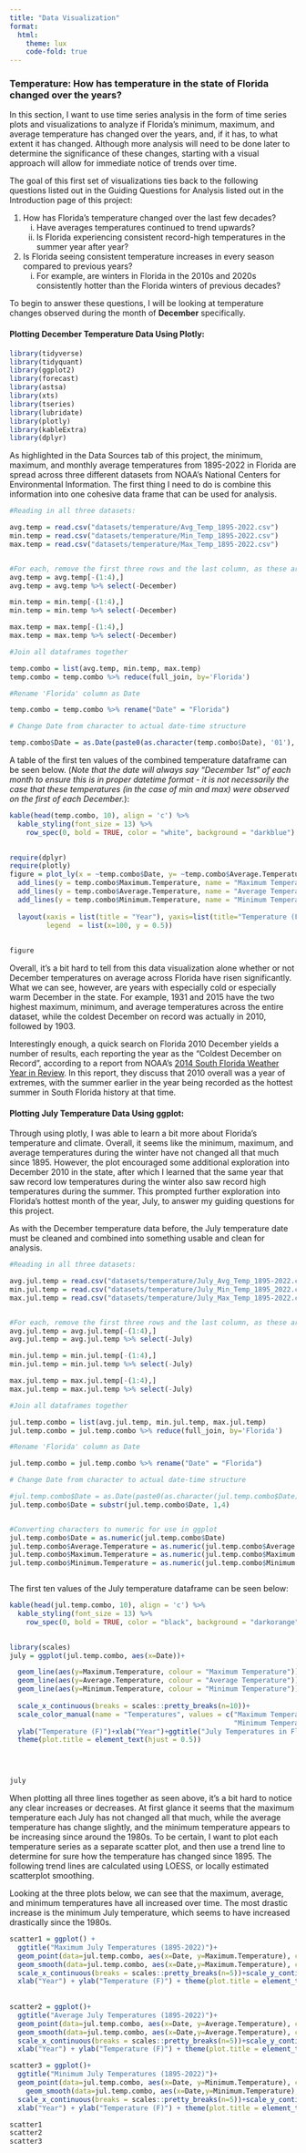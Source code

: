 ```yaml
---
title: "Data Visualization"
format: 
  html:
    theme: lux
    code-fold: true
---
```



### **Temperature: How has temperature in the state of Florida changed over the years?**


In this section, I want to use time series analysis in the form of time series plots and visualizations to analyze if Florida's minimum, maximum, and average temperature has changed over the years, and, if it has, to what extent it has changed. Although more analysis will need to be done later to determine the significance of these changes, starting with a visual approach will allow for immediate notice of trends over time. 

The goal of this first set of visualizations ties back to the following questions listed out in the Guiding Questions for Analysis listed out in the Introduction page of this project:

1. How has Florida’s temperature changed over the last few decades?
      i) Have averages temperatures continued to trend upwards?
      ii) Is Florida experiencing consistent record-high temperatures in the summer year after year?
      
2. Is Florida seeing consistent temperature increases in every season compared to previous years?
      i) For example, are winters in Florida in the 2010s and 2020s consistently hotter than the Florida winters of previous decades?

To begin to answer these questions, I will be looking at temperature changes observed during the month of **December** specifically.



#### Plotting December Temperature Data Using Plotly:


```r
library(tidyverse)
library(tidyquant)
library(ggplot2)
library(forecast)
library(astsa) 
library(xts)
library(tseries)
library(lubridate)
library(plotly)
library(kableExtra)
library(dplyr)
```


As highlighted in the Data Sources tab of this project, the minimum, maximum, and monthly average temperatures from 1895-2022 in Florida are spread across three different datasets from NOAA's National Centers for Environmental Information. The first thing I need to do is combine this information into one cohesive data frame that can be used for analysis.


```r
#Reading in all three datasets:

avg.temp = read.csv("datasets/temperature/Avg_Temp_1895-2022.csv")
min.temp = read.csv("datasets/temperature/Min_Temp_1895-2022.csv")
max.temp = read.csv("datasets/temperature/Max_Temp_1895-2022.csv")


#For each, remove the first three rows and the last column, as these are not useful for this analysis
avg.temp = avg.temp[-(1:4),]
avg.temp = avg.temp %>% select(-December)

min.temp = min.temp[-(1:4),]
min.temp = min.temp %>% select(-December)

max.temp = max.temp[-(1:4),]
max.temp = max.temp %>% select(-December)

#Join all dataframes together 

temp.combo = list(avg.temp, min.temp, max.temp)
temp.combo = temp.combo %>% reduce(full_join, by='Florida')

#Rename 'Florida' column as Date

temp.combo = temp.combo %>% rename("Date" = "Florida")

# Change Date from character to actual date-time structure

temp.combo$Date = as.Date(paste0(as.character(temp.combo$Date), '01'), format = '%Y%m%d')

```


A table of the first ten values of the combined temperature dataframe can be seen below. (*Note that the date will always say "December 1st" of each month to ensure this is in proper datetime format - it is not necessarily the case that these temperatures (in the case of min and max) were observed on the first of each December.*):


```r
kable(head(temp.combo, 10), align = 'c') %>%
  kable_styling(font_size = 13) %>%
    row_spec(0, bold = TRUE, color = "white", background = "darkblue")
  
```

```r
require(dplyr)
require(plotly)
figure = plot_ly(x = ~temp.combo$Date, y= ~temp.combo$Average.Temperature) %>%
  add_lines(y = temp.combo$Maximum.Temperature, name = "Maximum Temperature") %>%
  add_lines(y = temp.combo$Average.Temperature, name = "Average Temperature") %>%
  add_lines(y = temp.combo$Minimum.Temperature, name = "Minimum Temperature") %>%
  
  layout(xaxis = list(title = "Year"), yaxis=list(title="Temperature (F)"), title = "December Temperatures in Florida (1895-2022)",
         legend  = list(x=100, y = 0.5))
  
  
figure
```


Overall, it's a bit hard to tell from this data visualization alone whether or not December temperatures on average across Florida have risen significantly. What we can see, however, are years with especially cold or especially warm December in the state. For example, 1931 and 2015 have the two highest maximum, minimum, and average temperatures across the entire dataset, while the coldest December on record was actually in 2010, followed by 1903. 

Interestingly enough, a quick search on Florida 2010 December yields a number of results, each reporting the year as the "Coldest December on Record", according to a report from NOAA's [2014 South Florida Weather Year in Review](https://www.weather.gov/media/mfl/news/2010WxSummary.pdf). In this report, they discuss that 2010 overall was a year of extremes, with the summer earlier in the year being recorded as the hottest summer in South Florida history at that time. 




#### Plotting July Temperature Data Using ggplot:

Through using plotly, I was able to learn a bit more about Florida's temperature and climate. Overall, it seems like the minimum, maximum, and average temperatures during the winter have not changed all that much since 1895. However, the plot encouraged some additional exploration into December 2010 in the state, after which I learned that the same year that saw record low temperatures during the winter also saw record high temperatures during the summer. This prompted further exploration into Florida's hottest month of the year, July, to answer my guiding questions for this project.

As with the December temperature data before, the July temperature date must be cleaned and combined into something usable and clean for analysis. 

```r
#Reading in all three datasets:

avg.jul.temp = read.csv("datasets/temperature/July_Avg_Temp_1895-2022.csv")
min.jul.temp = read.csv("datasets/temperature/July_Min_Temp_1895_2022.csv")
max.jul.temp = read.csv("datasets/temperature/July_Max_Temp_1895-2022.csv")


#For each, remove the first three rows and the last column, as these are not useful for this analysis
avg.jul.temp = avg.jul.temp[-(1:4),]
avg.jul.temp = avg.jul.temp %>% select(-July)

min.jul.temp = min.jul.temp[-(1:4),]
min.jul.temp = min.jul.temp %>% select(-July)

max.jul.temp = max.jul.temp[-(1:4),]
max.jul.temp = max.jul.temp %>% select(-July)

#Join all dataframes together 

jul.temp.combo = list(avg.jul.temp, min.jul.temp, max.jul.temp)
jul.temp.combo = jul.temp.combo %>% reduce(full_join, by='Florida')

#Rename 'Florida' column as Date

jul.temp.combo = jul.temp.combo %>% rename("Date" = "Florida")

# Change Date from character to actual date-time structure

#jul.temp.combo$Date = as.Date(paste0(as.character(jul.temp.combo$Date), '01'), format = '%Y%m%d')
jul.temp.combo$Date = substr(jul.temp.combo$Date, 1,4)


#Converting characters to numeric for use in ggplot
jul.temp.combo$Date = as.numeric(jul.temp.combo$Date)
jul.temp.combo$Average.Temperature = as.numeric(jul.temp.combo$Average.Temperature)
jul.temp.combo$Maximum.Temperature = as.numeric(jul.temp.combo$Maximum.Temperature)
jul.temp.combo$Minimum.Temperature = as.numeric(jul.temp.combo$Minimum.Temperature)



```

The first ten values of the July temperature dataframe can be seen below:

```r
kable(head(jul.temp.combo, 10), align = 'c') %>%
  kable_styling(font_size = 13) %>%
    row_spec(0, bold = TRUE, color = "black", background = "darkorange")
  
```

```r
library(scales)
july = ggplot(jul.temp.combo, aes(x=Date))+

  geom_line(aes(y=Maximum.Temperature, colour = "Maximum Temperature"))+
  geom_line(aes(y=Average.Temperature, colour = "Average Temperature"))+
  geom_line(aes(y=Minimum.Temperature, colour = "Minimum Temperature"))+
  
  scale_x_continuous(breaks = scales::pretty_breaks(n=10))+
  scale_color_manual(name = "Temperatures", values = c("Maximum Temperature" = "red", "Average Temperature" = "orange",
                                                       "Minimum Temperature" = "gold"))+
  ylab("Temperature (F)")+xlab("Year")+ggtitle("July Temperatures in Florida (1895-2022)")+
  theme(plot.title = element_text(hjust = 0.5))
  



july
```

When plotting all three lines together as seen above, it's a bit hard to notice any clear increases or decreases. At first glance it seems that the maximum temperature each July has not changed all that much, while the average temperature has change slightly, and the minimum temperature appears to be increasing since around the 1980s. To be certain, I want to plot each temperature series as a separate scatter plot, and then use a trend line to determine for sure how the temperature has changed since 1895. The following trend lines are calculated using LOESS, or locally estimated scatterplot smoothing. 

Looking at the three plots below, we can see that the maximum, average, and minimum temperatures have all increased over time. The most drastic increase is the minimum July temperature, which seems to have increased drastically since the 1980s. 


```r
scatter1 = ggplot() +
  ggtitle("Maximum July Temperatures (1895-2022)")+
  geom_point(data=jul.temp.combo, aes(x=Date, y=Maximum.Temperature), color = "red")+
  geom_smooth(data=jul.temp.combo, aes(x=Date,y=Maximum.Temperature), color = "black")+
  scale_x_continuous(breaks = scales::pretty_breaks(n=5))+scale_y_continuous(breaks=scales::pretty_breaks(n=10))+
  xlab("Year") + ylab("Temperature (F)") + theme(plot.title = element_text(hjust = 0.5))
  
  
scatter2 = ggplot()+
  ggtitle("Average July Temperatures (1895-2022)")+
  geom_point(data=jul.temp.combo, aes(x=Date, y=Average.Temperature), color = "orange")+
  geom_smooth(data=jul.temp.combo, aes(x=Date,y=Average.Temperature), color = "black")+
  scale_x_continuous(breaks = scales::pretty_breaks(n=5))+scale_y_continuous(breaks=scales::pretty_breaks(n=10))+
  xlab("Year") + ylab("Temperature (F)") + theme(plot.title = element_text(hjust = 0.5))

scatter3 = ggplot()+
  ggtitle("Minimum July Temperatures (1895-2022)")+
  geom_point(data=jul.temp.combo, aes(x=Date, y=Minimum.Temperature), color = "gold")+
    geom_smooth(data=jul.temp.combo, aes(x=Date,y=Minimum.Temperature), color = "black")+
  scale_x_continuous(breaks = scales::pretty_breaks(n=5))+scale_y_continuous(breaks=scales::pretty_breaks(n=10))+
  xlab("Year") + ylab("Temperature (F)") + theme(plot.title = element_text(hjust = 0.5))

scatter1
scatter2
scatter3
```












